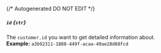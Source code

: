 {/* Autogenerated DO NOT EDIT  */}
##### `id` *{`str`}*
The `customer.id` you want to get detailed information about.
<br/>
**Example:** `a3b92311-1888-449f-acaa-49ae28d68fcd`

